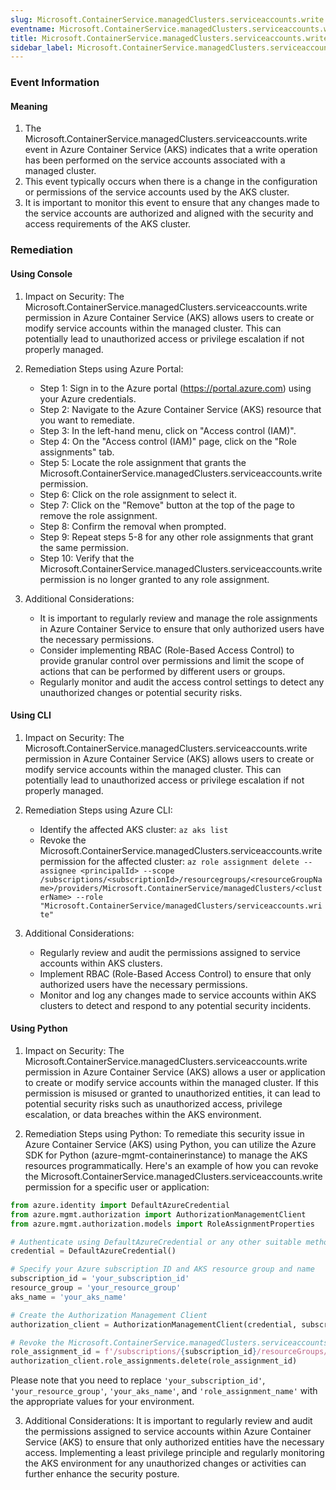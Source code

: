 ```yaml
--- 
slug: Microsoft.ContainerService.managedClusters.serviceaccounts.write
eventname: Microsoft.ContainerService.managedClusters.serviceaccounts.write
title: Microsoft.ContainerService.managedClusters.serviceaccounts.write
sidebar_label: Microsoft.ContainerService.managedClusters.serviceaccounts.write
---
```

                       
### Event Information

#### Meaning

1. The Microsoft.ContainerService.managedClusters.serviceaccounts.write event in Azure Container Service (AKS) indicates that a write operation has been performed on the service accounts associated with a managed cluster.
2. This event typically occurs when there is a change in the configuration or permissions of the service accounts used by the AKS cluster.
3. It is important to monitor this event to ensure that any changes made to the service accounts are authorized and aligned with the security and access requirements of the AKS cluster.

### Remediation

#### Using Console

1. Impact on Security: The Microsoft.ContainerService.managedClusters.serviceaccounts.write permission in Azure Container Service (AKS) allows users to create or modify service accounts within the managed cluster. This can potentially lead to unauthorized access or privilege escalation if not properly managed.

2. Remediation Steps using Azure Portal:
   - Step 1: Sign in to the Azure portal (https://portal.azure.com) using your Azure credentials.
   - Step 2: Navigate to the Azure Container Service (AKS) resource that you want to remediate.
   - Step 3: In the left-hand menu, click on "Access control (IAM)".
   - Step 4: On the "Access control (IAM)" page, click on the "Role assignments" tab.
   - Step 5: Locate the role assignment that grants the Microsoft.ContainerService.managedClusters.serviceaccounts.write permission.
   - Step 6: Click on the role assignment to select it.
   - Step 7: Click on the "Remove" button at the top of the page to remove the role assignment.
   - Step 8: Confirm the removal when prompted.
   - Step 9: Repeat steps 5-8 for any other role assignments that grant the same permission.
   - Step 10: Verify that the Microsoft.ContainerService.managedClusters.serviceaccounts.write permission is no longer granted to any role assignment.

3. Additional Considerations:
   - It is important to regularly review and manage the role assignments in Azure Container Service to ensure that only authorized users have the necessary permissions.
   - Consider implementing RBAC (Role-Based Access Control) to provide granular control over permissions and limit the scope of actions that can be performed by different users or groups.
   - Regularly monitor and audit the access control settings to detect any unauthorized changes or potential security risks.

#### Using CLI

1. Impact on Security: The Microsoft.ContainerService.managedClusters.serviceaccounts.write permission in Azure Container Service (AKS) allows users to create or modify service accounts within the managed cluster. This can potentially lead to unauthorized access or privilege escalation if not properly managed.

2. Remediation Steps using Azure CLI:
   - Identify the affected AKS cluster: `az aks list`
   - Revoke the Microsoft.ContainerService.managedClusters.serviceaccounts.write permission for the affected cluster: `az role assignment delete --assignee <principalId> --scope /subscriptions/<subscriptionId>/resourcegroups/<resourceGroupName>/providers/Microsoft.ContainerService/managedClusters/<clusterName> --role "Microsoft.ContainerService/managedClusters/serviceaccounts.write"`

3. Additional Considerations:
   - Regularly review and audit the permissions assigned to service accounts within AKS clusters.
   - Implement RBAC (Role-Based Access Control) to ensure that only authorized users have the necessary permissions.
   - Monitor and log any changes made to service accounts within AKS clusters to detect and respond to any potential security incidents.

#### Using Python

1. Impact on Security: The Microsoft.ContainerService.managedClusters.serviceaccounts.write permission in Azure Container Service (AKS) allows a user or application to create or modify service accounts within the managed cluster. If this permission is misused or granted to unauthorized entities, it can lead to potential security risks such as unauthorized access, privilege escalation, or data breaches within the AKS environment.

2. Remediation Steps using Python: To remediate this security issue in Azure Container Service (AKS) using Python, you can utilize the Azure SDK for Python (azure-mgmt-containerinstance) to manage the AKS resources programmatically. Here's an example of how you can revoke the Microsoft.ContainerService.managedClusters.serviceaccounts.write permission for a specific user or application:

```python
from azure.identity import DefaultAzureCredential
from azure.mgmt.authorization import AuthorizationManagementClient
from azure.mgmt.authorization.models import RoleAssignmentProperties

# Authenticate using DefaultAzureCredential or any other suitable method
credential = DefaultAzureCredential()

# Specify your Azure subscription ID and AKS resource group and name
subscription_id = 'your_subscription_id'
resource_group = 'your_resource_group'
aks_name = 'your_aks_name'

# Create the Authorization Management Client
authorization_client = AuthorizationManagementClient(credential, subscription_id)

# Revoke the Microsoft.ContainerService.managedClusters.serviceaccounts.write permission
role_assignment_id = f'/subscriptions/{subscription_id}/resourceGroups/{resource_group}/providers/Microsoft.ContainerService/managedClusters/{aks_name}/providers/Microsoft.Authorization/roleAssignments/{role_assignment_name}'
authorization_client.role_assignments.delete(role_assignment_id)
```

Please note that you need to replace `'your_subscription_id'`, `'your_resource_group'`, `'your_aks_name'`, and `'role_assignment_name'` with the appropriate values for your environment.

3. Additional Considerations: It is important to regularly review and audit the permissions assigned to service accounts within Azure Container Service (AKS) to ensure that only authorized entities have the necessary access. Implementing a least privilege principle and regularly monitoring the AKS environment for any unauthorized changes or activities can further enhance the security posture.


 